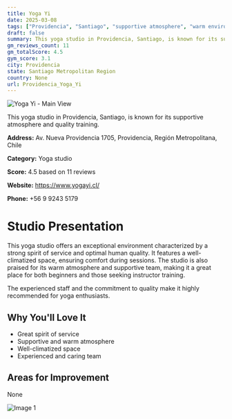 ```yaml
---
title: Yoga Yi
date: 2025-03-08
tags: ["Providencia", "Santiago", "supportive atmosphere", "warm environment", "Providencia"]  
draft: false
summary: This yoga studio in Providencia, Santiago, is known for its supportive atmosphere and quality training.
gm_reviews_count: 11
gm_totalScore: 4.5
gym_score: 3.1
city: Providencia
state: Santiago Metropolitan Region
country: None
url: Providencia_Yoga_Yi
---
```


<div className="aspect-[16/9] relative my-8">
  <img 
    src="https://streetviewpixels-pa.googleapis.com/v1/thumbnail?panoid=ZGTdL3LwaDJBdckce2l_8A&cb_client=maps_sv.tactile.gps&w=203&h=100&yaw=138.48413&pitch=0&thumbfov=100"
    alt="Yoga Yi - Main View"
    className="object-cover absolute inset-0 w-full h-full rounded-lg"
  />
</div>

This yoga studio in Providencia, Santiago, is known for its supportive atmosphere and quality training.

**Address:** Av. Nueva Providencia 1705, Providencia, Región Metropolitana, Chile

**Category:** Yoga studio

**Score:** 4.5 based on 11 reviews

**Website:** https://www.yogayi.cl/

**Phone:** +56 9 9243 5179

# Studio Presentation

This yoga studio offers an exceptional environment characterized by a strong spirit of service and optimal human quality. It features a well-climatized space, ensuring comfort during sessions. The studio is also praised for its warm atmosphere and supportive team, making it a great place for both beginners and those seeking instructor training.

The experienced staff and the commitment to quality make it highly recommended for yoga enthusiasts.

## Why You'll Love It

- Great spirit of service
- Supportive and warm atmosphere
- Well-climatized space
- Experienced and caring team

## Areas for Improvement

None

<div className="grid grid-cols-1 xl:grid-cols-2 gap-4 my-8">
<div className="aspect-[4/3] relative"><img src="https://lh5.googleusercontent.com/p/AF1QipMhUAB2hVJ37IDYSONaVnP4CiBKyvAgzC_pgby6=w1920-h1080-k-no" alt="Image 1" className="object-cover absolute inset-0 w-full h-full rounded-lg" /></div>
</div>